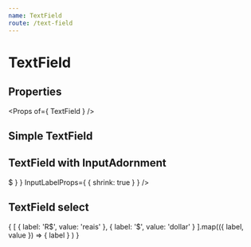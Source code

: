 ```yaml
---
name: TextField
route: /text-field
---
```



# TextField

## Properties
<Props of={ TextField } />

## Simple TextField
<Playground>
    <TextField placeholder='Description' />
</Playground>

## TextField with InputAdornment
<Playground>
    <TextField
        type='number'
        label='Price'
        InputProps={ {
            startAdornment: <InputAdornment position='start'>$</InputAdornment>
        } }
        InputLabelProps={ { shrink: true } }
    />
</Playground>

## TextField select
<Playground>
    <TextField select value='reais'>
        {
            [
                { label: 'R$', value: 'reais' },
                { label: '$', value: 'dollar' }
            ].map(({ label, value }) =>
                <ListItem
                    key={ value }
                    value={ value }>
                    { label }
                </ListItem>
            )
        }
    </TextField>
</Playground>